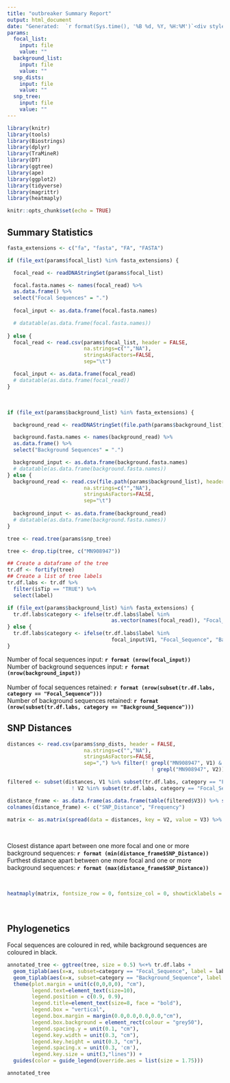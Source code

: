 ```yaml
---
title: "outbreaker Summary Report"
output: html_document
date: "Generated:  `r format(Sys.time(), '%B %d, %Y, %H:%M')`<div style=\"height: 40px;\"></div>"
params:
  focal_list:
    input: file
    value: ""
  background_list:
    input: file
    value: ""
  snp_dists: 
    input: file
    value: ""
  snp_tree:
    input: file
    value: ""
---
```


```r
library(knitr)
library(tools)
library(Biostrings)
library(dplyr)
library(TraMineR)
library(DT)
library(ggtree)
library(ape)
library(ggplot2)
library(tidyverse)
library(magrittr)
library(heatmaply)
```


```r
knitr::opts_chunk$set(echo = TRUE)
```

## Summary Statistics

```r
fasta_extensions <- c("fa", "fasta", "FA", "FASTA")

if (file_ext(params$focal_list) %in% fasta_extensions) {

  focal_read <- readDNAStringSet(params$focal_list)

  focal.fasta.names <- names(focal_read) %>%
  as.data.frame() %>%
  select("Focal Sequences" = ".")
  
  focal_input <- as.data.frame(focal.fasta.names)

  # datatable(as.data.frame(focal.fasta.names))
  
} else {
  focal_read <- read.csv(params$focal_list, header = FALSE,
                         na.strings=c("","NA"),
                         stringsAsFactors=FALSE,
                         sep="\t")

  focal_input <- as.data.frame(focal_read)
  # datatable(as.data.frame(focal_read))
}
```
<br>

```r

if (file_ext(params$background_list) %in% fasta_extensions) {

  background_read <- readDNAStringSet(file.path(params$background_list))

  background.fasta.names <- names(background_read) %>%
  as.data.frame() %>%
  select("Background Sequences" = ".")

  background_input <- as.data.frame(background.fasta.names)
  # datatable(as.data.frame(background.fasta.names))
} else {
  background_read <- read.csv(file.path(params$background_list), header = FALSE,
                         na.strings=c("","NA"),
                         stringsAsFactors=FALSE,
                         sep="\t")
  
  background_input <- as.data.frame(background_read)
  # datatable(as.data.frame(background.fasta.names))
}
```

```r
tree <- read.tree(params$snp_tree)

tree <- drop.tip(tree, c("MN908947"))

## Create a dataframe of the tree
tr.df <- fortify(tree)
## Create a list of tree labels
tr.df.labs <- tr.df %>%
  filter(isTip == "TRUE") %>%
  select(label)

if (file_ext(params$background_list) %in% fasta_extensions) {
  tr.df.labs$category <- ifelse(tr.df.labs$label %in%
                                  as.vector(names(focal_read)), "Focal_Sequence", "Background_Sequence")
} else {
  tr.df.labs$category <- ifelse(tr.df.labs$label %in%
                                  focal_input$V1, "Focal_Sequence", "Background_Sequence")
}


```


Number of focal sequences input: **`r format (nrow(focal_input))`**
\
Number of background sequences input: **`r format (nrow(background_input))`**
\
\
Number of focal sequences retained: **`r format (nrow(subset(tr.df.labs, category == "Focal_Sequence")))`**
\
Number of background sequences retained: **`r format (nrow(subset(tr.df.labs, category == "Background_Sequence")))`**



## SNP Distances

```r
distances <- read.csv(params$snp_dists, header = FALSE,
                         na.strings=c("","NA"),
                         stringsAsFactors=FALSE,
                         sep=",") %>% filter(! grepl("MN908947", V1) &
                                               ! grepl("MN908947", V2))

filtered <- subset(distances, V1 %in% subset(tr.df.labs, category == "Focal_Sequence")$label &
                     ! V2 %in% subset(tr.df.labs, category == "Focal_Sequence")$label)

distance_frame <- as.data.frame(as.data.frame(table(filtered$V3)) %>% sapply( ., as.numeric ))
colnames(distance_frame) <- c("SNP_Distance", "Frequency")

matrix <- as.matrix(spread(data = distances, key = V2, value = V3) %>% set_rownames(.$V1) %>% select(-V1) %>% replace(is.na(.), 0))

```
<br>


Closest distance apart between one more focal and one or more background sequences: **`r format (min(distance_frame$SNP_Distance))`**
\
Furthest distance apart between one more focal and one or more background sequences: **`r format (max(distance_frame$SNP_Distance))`**

<br>

```r
heatmaply(matrix, fontsize_row = 0, fontsize_col = 0, showticklabels = F)
```

<br>


## Phylogenetics

Focal sequences are coloured in red, while background sequences are coloured in black. 

```r

annotated_tree <- ggtree(tree, size = 0.5) %<+% tr.df.labs +
  geom_tiplab(aes(x=x, subset=category == "Focal_Sequence", label = label),  size = 3, offset = 0, colour = "red") +
  geom_tiplab(aes(x=x, subset=category == "Background_Sequence", label = label),  size = 3, offset = 0, colour = "black") +
  theme(plot.margin = unit(c(0,0,0,0), "cm"),
        legend.text=element_text(size=10),
        legend.position = c(0.9, 0.9),
        legend.title=element_text(size=8, face = "bold"),
        legend.box = "vertical",
        legend.box.margin = margin(0.0,0.0,0.0,0.0,"cm"),
        legend.box.background = element_rect(colour = "grey50"),
        legend.spacing.y = unit(0.1, "cm"),
        legend.key.width = unit(0.3, "cm"),
        legend.key.height = unit(0.3, "cm"),
        legend.spacing.x = unit(0.3, 'cm'),
        legend.key.size = unit(3,"lines")) +
  guides(color = guide_legend(override.aes = list(size = 1.75)))

annotated_tree

```


